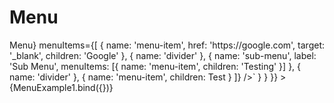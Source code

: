 
<Meta title="Menu" component={Menu} />

# Menu

<Canvas>
  <Story
    name="Menu"
    parameters={{
      docs: {
        source: {
          code: dedent`
          <Menu
            menuButton={<ButtonPrimary>Menu</ButtonPrimary>}
            menuItems={[
              { name: 'menu-item', href: 'https://google.com', target: '_blank', children: 'Google' },
              { name: 'divider' },
              { name: 'sub-menu', label: 'Sub Menu', menuItems: [{ name: 'menu-item', children: 'Testing' }] },
              { name: 'divider' },
              { name: 'menu-item', children: <ButtonPrimary>Test</ButtonPrimary> }
            ]}
          />`
        }
      }
    }}
  >
    {MenuExample1.bind({})}
  </Story>
  <ArgsTable of={Menu} />
</Canvas>
